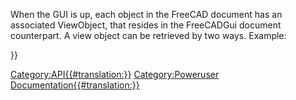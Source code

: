 <languages/>
<translate>
<!--T:4-->
{{VeryImportantMessage|(October 2019) Do not edit this page. The information is incomplete and outdated. For the latest API, see the [https://www.freecadweb.org/api autogenerated API documentation], or generate the documentation yourself, see [[Source documentation|Source documentation]].}}

<!--T:1-->
When the GUI is up, each object in the FreeCAD document has an associated ViewObject, that resides in the FreeCADGui document counterpart. A view object can be retrieved by two ways. Example:
</translate>
{{Code|code=
myViewObj = FreeCAD.ActiveDocument.myObjectName.ViewObject
myViewObj = FreeCADGui.ActiveDocument.myObjectName
print myViewObj.IV
}}
<translate>

<!--T:2-->
{{APIProperty|Annotation|the annotation node of a ViewObject}}
{{APIProperty|BoundingBox|the bounding box}}
{{APIProperty|Content|an XML representation of a ViewObject's properties}}
{{APIProperty|DisplayMode|the current display mode}}
{{APIProperty|IV|an Inventor representation of the ViewObject}}
{{APIProperty|Object|the associated FreeCAD Document Object of this ViewObject}}
{{APIProperty|PropertiesList|a list of properties of this ViewObject}}
{{APIProperty|RootNode|the Inventor node of this ViewObject (pivy.coin object)}}
{{APIProperty|Selectable|True if the object is selectable}}
{{APIProperty|Type|the type of this ViewObject}}
{{APIProperty|Visibility|True if the viewObject is visible}}
{{APIFunction|getAllDerivedFrom| | |all descentences of this object}}
{{APIFunction|getDocumentationOfProperty| | |the documentation string of the property of this class.}}
{{APIFunction|getGroupOfProperty| | |the name of the group which the property belongs to in this class. The properties sorted in differnt named groups for convenience.}}
{{APIFunction|getPropertyByName| | |the value of a named property.}}
{{APIFunction|getTypeOfProperty| | |the type of a named property. This can be (Hidden,ReadOnly,Output) or any combination.}}
{{APIFunction|hide| |Hides the object.| }}
{{APIFunction|isDerivedFrom|string|Checks if this object is derived from the given object type|True if given type is a father}}
{{APIFunction|isVisible| |Checks if the object is visible|a boolean}}
{{APIFunction|listDisplayModes| |Shows a list of all display modes|a list}}
{{APIFunction|setTransformation|coin.SoTransform|Sets a transformation on the Inventor node|nothing}}
{{APIFunction|show| |Shows the object if hidden|nothing}}
{{APIFunction|toString| | |a string representation of the Inventor node}}
{{APIFunction|update| |Updates the view representation of the object| }}

</translate>
{{Userdocnavi{{#translation:}}}}
[[Category:API{{#translation:}}]]
[[Category:Poweruser Documentation{{#translation:}}]]
{{clear}}